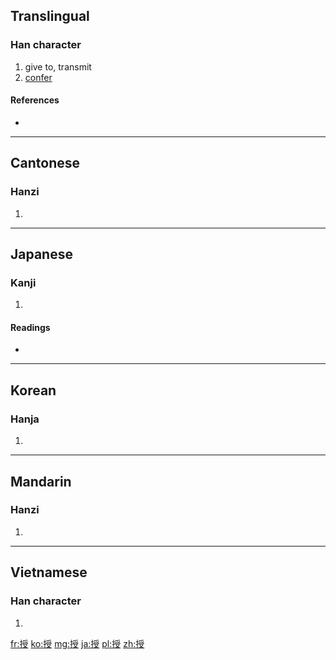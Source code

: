==Translingual==

===Han character===
{{Han char|rn=64|rad=手|as=08|sn=11|four=5204<sub>7</sub>|canj=手月月水 (QBBE)}}

# give to, transmit
# [[confer]]

====References====
* {{Han ref|kx=0436.190|dkj=12242|dj=0786.050|hdz=31901.020|uh=6388|ud=25480|bh=B1C2|bd=45506}}

----

==Cantonese==

===Hanzi===
{{yue-hanzi|jyut=|y=sau6}}

# {{defn|Cantonese|sort=手08}}

----

==Japanese==

===Kanji===
{{ja-kanji|grade=5|rs=手08}}

# {{defn|Japanese|sort=手08}}

====Readings====
* {{ja-readings|on=[[じゅ]] (ju)|kun=[[さずける]] (sazukeru), [[さずかる]] (sazukaru)}}

----

==Korean==

===Hanja===
{{ko-hanja|hangeul=수|eumhun=|rv=su|mr=su|y=swu}}

# {{defn|Korean|sort=手08}}

----

==Mandarin==

===Hanzi===
{{cmn-hanzi|pin=[[bào]] ([[bao4]]), [[fù]] ([[fu4]]), [[pǒu]] ([[pou3]]), [[shòu]] ([[shou4]])|wg=pao<sup>4</sup>, fu<sup>4</sup>, p'ou<sup>3</sup>, shou<sup>4</sup>}}

# {{defn|Mandarin|sort=手08}}

----

==Vietnamese==

===Han character===
{{vi-hantu|[[thụ]], [[thọ]], [[thò]]|rs=手08}}

# {{defn|Vietnamese|sort=手08}}

[[fr:授]]
[[ko:授]]
[[mg:授]]
[[ja:授]]
[[pl:授]]
[[zh:授]]